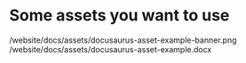 


# Some assets you want to use
/website/docs/assets/docusaurus-asset-example-banner.png
/website/docs/assets/docusaurus-asset-example.docx





